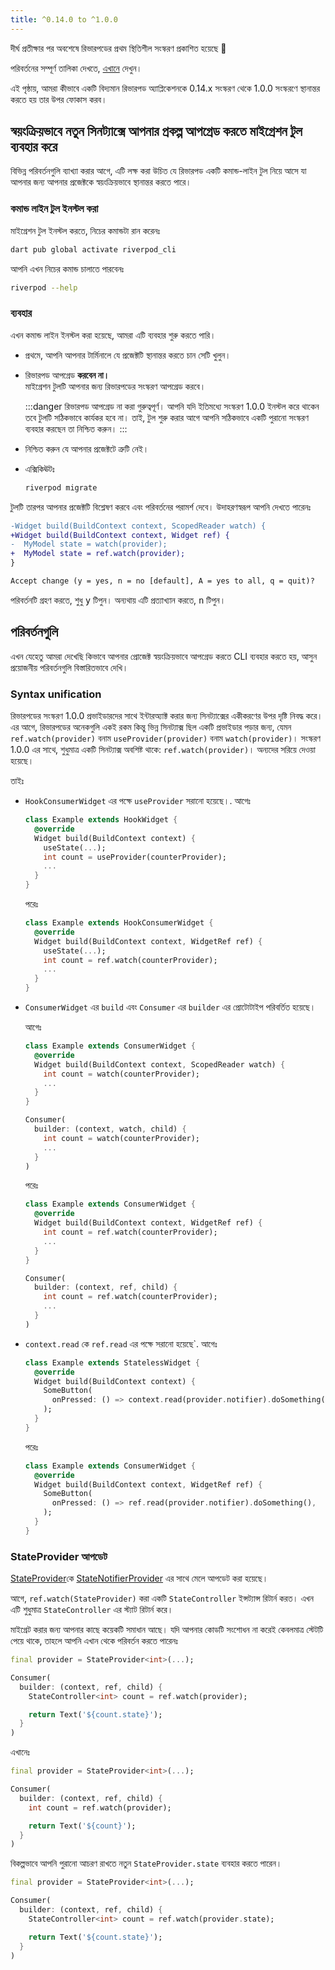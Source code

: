 ```yaml
---
title: ^0.14.0 to ^1.0.0
---
```


দীর্ঘ প্রতীক্ষার পর অবশেষে রিভারপডের প্রথম স্থিতিশীল সংস্করণ প্রকাশিত হয়েছে 👏

পরিবর্তনের সম্পূর্ণ তালিকা দেখতে, [এখানে](https://pub.dev/packages/flutter_riverpod/changelog#100) দেখুন।

এই পৃষ্ঠায়, আমরা কীভাবে একটি বিদ্যমান রিভারপড অ্যাপ্লিকেশনকে 0.14.x সংস্করণ থেকে 1.0.0 সংস্করণে স্থানান্তর করতে হয় তার উপর ফোকাস করব।

## স্বয়ংক্রিয়ভাবে নতুন সিনট্যাক্সে আপনার প্রকল্প আপগ্রেড করতে মাইগ্রেশন টুল ব্যবহার করে

বিভিন্ন পরিবর্তনগুলি ব্যাখ্যা করার আগে, এটি লক্ষ করা উচিত যে রিভারপড একটি কমান্ড-লাইন টুল নিয়ে আসে যা আপনার জন্য আপনার প্রজেক্টকে স্বয়ংক্রিয়ভাবে স্থানান্তর করতে পারে।

### কমান্ড লাইন টুল ইনস্টল করা

মাইগ্রেশন টুল ইনস্টল করতে, নিচের কমান্ডটা রান করেনঃ

```sh
dart pub global activate riverpod_cli
```

আপনি এখন নিচের কমান্ড চালাতে পারবেনঃ

```sh
riverpod --help
```

### ব্যবহার

এখন কমান্ড লাইন ইনস্টল করা হয়েছে, আমরা এটি ব্যবহার শুরু করতে পারি।

- প্রথমে, আপনি আপনার টার্মিনালে যে প্রজেক্টটি স্থানান্তর করতে চান সেটি খুলুন।
- রিভারপড আপগ্রেড **করবেন না।**  
  মাইগ্রেশন টুলটি আপনার জন্য রিভারপডের সংস্করণ আপগ্রেড করবে।

  :::danger
   রিভারপড আপগ্রেড না করা গুরুত্বপূর্ণ।
   আপনি যদি ইতিমধ্যে সংস্করণ 1.0.0 ইনস্টল করে থাকেন তবে টুলটি সঠিকভাবে কার্যকর হবে না।
   তাই, টুল শুরু করার আগে আপনি সঠিকভাবে একটি পুরানো সংস্করণ ব্যবহার করছেন তা নিশ্চিত করুন।
  :::

- নিশ্চিত করুন যে আপনার প্রজেক্টটে ত্রুটি নেই।
- এক্সিকিঊটঃ
  ```sh
  riverpod migrate
  ```

টুলটি তারপর আপনার প্রজেক্টটি বিশ্লেষণ করবে এবং পরিবর্তনের পরামর্শ দেবে। উদাহরণস্বরূপ আপনি দেখতে পারেনঃ

```diff
-Widget build(BuildContext context, ScopedReader watch) {
+Widget build(BuildContext context, Widget ref) {
-  MyModel state = watch(provider);
+  MyModel state = ref.watch(provider);
}

Accept change (y = yes, n = no [default], A = yes to all, q = quit)?
```

পরিবর্তনটি গ্রহণ করতে, শুধু <kbd>y</kbd> টিপুন। অন্যথায় এটি প্রত্যাখ্যান করতে, <kbd>n</kbd> টিপুন।

## পরিবর্তনগুলি

এখন যেহেতু আমরা দেখেছি কিভাবে আপনার প্রোজেক্ট স্বয়ংক্রিয়ভাবে আপগ্রেড করতে CLI ব্যবহার করতে হয়, আসুন প্রয়োজনীয় পরিবর্তনগুলি বিস্তারিতভাবে দেখি।

### Syntax unification

রিভারপডের সংস্করণ 1.0.0 প্রভাইডারদের সাথে ইন্টারঅ্যাক্ট করার জন্য সিনট্যাক্সের একীকরণের উপর দৃষ্টি নিবদ্ধ করে। এর আগে, রিভারপডের অনেকগুলি একই রকম কিন্তু ভিন্ন সিনট্যাক্স ছিল একটি প্রভাইডার পড়ার জন্য, যেমন `ref.watch(provider)` বনাম `useProvider(provider)` বনাম `watch(provider)`। সংস্করণ 1.0.0 এর সাথে, শুধুমাত্র একটি সিনট্যাক্স অবশিষ্ট থাকে: `ref.watch(provider)`। অন্যদের সরিয়ে দেওয়া হয়েছে।

তাইঃ

- `HookConsumerWidget` এর পক্ষে `useProvider` সরানো হয়েছে।.
  আগেঃ

  ```dart
  class Example extends HookWidget {
    @override
    Widget build(BuildContext context) {
      useState(...);
      int count = useProvider(counterProvider);
      ...
    }
  }
  ```

  পরেঃ

  ```dart
  class Example extends HookConsumerWidget {
    @override
    Widget build(BuildContext context, WidgetRef ref) {
      useState(...);
      int count = ref.watch(counterProvider);
      ...
    }
  }
  ```

- `ConsumerWidget` এর `build` এবং `Consumer` এর `builder` এর প্রোটোটাইপ পরিবর্তিত হয়েছে।

  আগেঃ

  ```dart
  class Example extends ConsumerWidget {
    @override
    Widget build(BuildContext context, ScopedReader watch) {
      int count = watch(counterProvider);
      ...
    }
  }

  Consumer(
    builder: (context, watch, child) {
      int count = watch(counterProvider);
      ...
    }
  )
  ```

  পরেঃ

  ```dart
  class Example extends ConsumerWidget {
    @override
    Widget build(BuildContext context, WidgetRef ref) {
      int count = ref.watch(counterProvider);
      ...
    }
  }

  Consumer(
    builder: (context, ref, child) {
      int count = ref.watch(counterProvider);
      ...
    }
  )
  ```

- `context.read` কে `ref.read` এর পক্ষে সরানো হয়েছে`.
  আগেঃ

  ```dart
  class Example extends StatelessWidget {
    @override
    Widget build(BuildContext context) {
      SomeButton(
        onPressed: () => context.read(provider.notifier).doSomething(),
      );
    }
  }
  ```

  পরেঃ

  ```dart
  class Example extends ConsumerWidget {
    @override
    Widget build(BuildContext context, WidgetRef ref) {
      SomeButton(
        onPressed: () => ref.read(provider.notifier).doSomething(),
      );
    }
  }
  ```

### StateProvider আপডেট

[StateProvider]কে [StateNotifierProvider] এর সাথে মেলে আপডেট করা হয়েছে।

আগে, `ref.watch(StateProvider)` করা একটি `StateController` ইন্সট্যান্স রিটার্ন করত। এখন এটি শুধুমাত্র `StateController` এর স্ট্যাট রিটার্ন করে।

মাইগ্রেট করার জন্য আপনার কাছে কয়েকটি সমাধান আছে।
যদি আপনার কোডটি সংশোধন না করেই কেবলমাত্র স্টেটটি পেয়ে থাকে, তাহলে আপনি এখান থেকে পরিবর্তন করতে পারেনঃ

```dart
final provider = StateProvider<int>(...);

Consumer(
  builder: (context, ref, child) {
    StateController<int> count = ref.watch(provider);

    return Text('${count.state}');
  }
)
```

এখানেঃ

```dart
final provider = StateProvider<int>(...);

Consumer(
  builder: (context, ref, child) {
    int count = ref.watch(provider);

    return Text('${count}');
  }
)
```

বিকল্পভাবে আপনি পুরানো আচরণ রাখতে নতুন `StateProvider.state` ব্যবহার করতে পারেন।

```dart
final provider = StateProvider<int>(...);

Consumer(
  builder: (context, ref, child) {
    StateController<int> count = ref.watch(provider.state);

    return Text('${count.state}');
  }
)
```

[statenotifierprovider]: ../providers/state_notifier_provider
[stateprovider]: ../providers/state_provider
[statenotifier]: https://pub.dev/documentation/state_notifier/latest/state_notifier/StateNotifier-class.html
